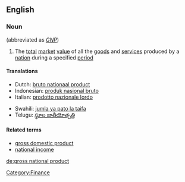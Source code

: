{{wikipedia}}
==English==

===Noun===
{{en-noun|sg=[[gross]] [[national]] [[product]]|plural=[[gross national products]]}} (abbreviated as ''[[GNP]]'')

# The [[total]] [[market]] [[value]] of all the [[goods]] and [[service]]s produced by a [[nation]] during a specified [[period]]

====Translations====
{{top}}
*Dutch: [[bruto nationaal product]]
*Indonesian: [[produk nasional bruto]]
*Italian: [[prodotto nazionale lordo]]
{{mid}}
*Swahili: [[jumla ya pato la taifa]]
*Telugu: [[స్థూల జాతీయోత్పత్తి]]
{{bottom}}

====Related terms====
*[[gross domestic product]]
*[[national income]]

[[Category:Finance]]

[[de:gross national product]]